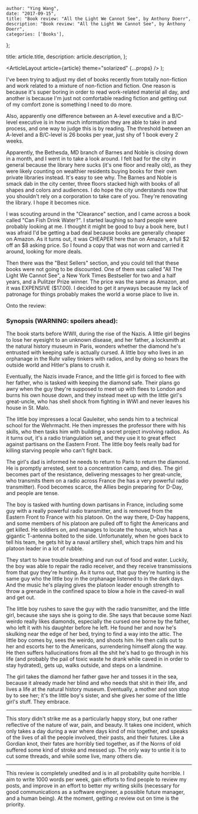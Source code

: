 
    author: "Ying Wang",
    date: "2017-09-15",
    title: "Book review: "All the Light We Cannot See", by Anthony Doerr",
    description: "Book review: "All the Light We Cannot See", by Anthony Doerr",
    categories: ['Books'],
};

  title: article.title,
  description: article.description,
};

  <ArticleLayout article={article} theme="solarized" {...props} />
);

I've been trying to adjust my diet of books recently from totally non-fiction and work related to a mixture of non-fiction and fiction. One reason is because it's super boring in order to read work-related material all day, and another is because I'm just not comfortable reading fiction and getting out of my comfort zone is something I need to do more.

Also, apparently one difference between an A-level executive and a B/C-level executive is in how much information they are able to take in and process, and one way to judge this is by reading. The threshold between an A-level and a B/C-level is 26 books per year, just shy of 1 book every 2 weeks.

Apparently, the Bethesda, MD branch of Barnes and Noble is closing down in a month, and I went in to take a look around. I felt bad for the city in general because the library here sucks (it's one floor and really old), as they were likely counting on wealthier residents buying books for their own private libraries instead. It's easy to see why. The Barnes and Noble is smack dab in the city center, three floors stacked high with books of all shapes and colors and audiences. I do hope the city understands now that you shouldn't rely on a corporation to take care of you. They're renovating the library. I hope it becomes nice.

I was scouting around in the "Clearance" section, and I came across a book called "Can Fish Drink Water?". I started laughing so hard people were probably looking at me. I thought it might be good to buy a book here, but I was afraid I'd be getting a bad deal because books are generally cheaper on Amazon. As it turns out, it was CHEAPER here than on Amazon, a full \$2 off an \$8 asking price. So I found a copy that was not worn and carried it around, looking for more deals.

Then there was the "Best Sellers" section, and you could tell that these books were not going to be discounted. One of them was called "All The Light We Cannot See", a New York Times Bestseller for two and a half years, and a Pulitzer Prize winner. The price was the same as Amazon, and it was EXPENSIVE (\$17.00). I decided to get it anyways because my lack of patronage for things probably makes the world a worse place to live in.

Onto the review:

### Synopsis (WARNING: spoilers ahead):

The book starts before WWII, during the rise of the Nazis. A little girl begins to lose her eyesight to an unknown disease, and her father, a locksmith at the natural history museum in Paris, wonders whether the diamond he's entrusted with keeping safe is actually cursed. A little boy who lives in an orphanage in the Ruhr valley tinkers with radios, and by doing so hears the outside world and Hitler's plans to crush it.

Eventually, the Nazis invade France, and the little girl is forced to flee with her father, who is tasked with keeping the diamond safe. Their plans go awry when the guy they're supposed to meet up with flees to London and burns his own house down, and they instead meet up with the little girl's great-uncle, who has shell shock from fighting in WWI and never leaves his house in St. Malo.

The little boy impresses a local Gauleiter, who sends him to a technical school for the Wehrmacht. He then impresses the professor there with his skills, who then tasks him with building a secret project involving radios. As it turns out, it's a radio triangulation set, and they use it to great effect against partisans on the Eastern Front. The little boy feels really bad for killing starving people who can't fight back.

The girl's dad is informed he needs to return to Paris to return the diamond. He is promptly arrested, sent to a concentration camp, and dies. The girl becomes part of the resistance, delivering messages to her great-uncle, who transmits them on a radio across France (he has a very powerful radio transmitter). Food becomes scarce, the Allies begin preparing for D-Day, and people are tense.

The boy is tasked with hunting down partisans in France, including some guy with a really powerful radio transmitter, and is removed from the Eastern Front to France with his platoon. On the way there, D-Day happens, and some members of his platoon are pulled off to fight the Americans and get killed. He soldiers on, and manages to locate the house, which has a gigantic T-antenna bolted to the side. Unfortunately, when he goes back to tell his team, he gets hit by a naval artillery shell, which traps him and his platoon leader in a lot of rubble.

They start to have trouble breathing and run out of food and water. Luckily, the boy was able to repair the radio receiver, and they receive transmissions from that guy they're hunting. As it turns out, that guy they're hunting is the same guy who the little boy in the orphanage listened to in the dark days. And the music he's playing gives the platoon leader enough strength to throw a grenade in the confined space to blow a hole in the caved-in wall and get out.

The little boy rushes to save the guy with the radio transmitter, and the little girl, because she says she is going to die. She says that because some Nazi weirdo really likes diamonds, especially the cursed one borne by the father, who left it with his daughter before he left. He found her and now he's skulking near the edge of her bed, trying to find a way into the attic. The little boy comes by, sees the weirdo, and shoots him. He then calls out to her and escorts her to the Americans, surrendering himself along the way. He then suffers hallucinations from all the shit he's had to go through in his life (and probably the pail of toxic waste he drank while caved in in order to stay hydrated), gets up, walks outside, and steps on a landmine.

The girl takes the diamond her father gave her and tosses it in the sea, because it already made her blind and who needs that shit in their life, and lives a life at the natural history museum. Eventually, a mother and son stop by to see her; it's the little boy's sister, and she gives her some of the little girl's stuff. They embrace.

---

This story didn't strike me as a particularly happy story, but one rather reflective of the nature of war, pain, and beauty. It takes one incident, which only takes a day during a war where days kind of mix together, and speaks of the lives of all the people involved, their pasts, and their futures. Like a Gordian knot, their fates are horribly tied together, as if the Norns of old suffered some kind of stroke and messed up. The only way to untie it is to cut some threads, and while some live, many others die.

---

This review is completely unedited and is in all probability quite horrible. I aim to write 1000 words per week, gain efforts to find people to review my posts, and improve in an effort to better my writing skills (necessary for good communications as a software engineer, a possible future manager, and a human being). At the moment, getting _a_ review out on time is the priority.

